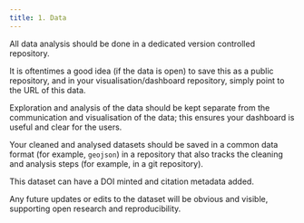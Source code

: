 ```yaml
---
title: 1. Data
---
```


All data analysis should be done in a dedicated version controlled repository.

It is oftentimes a good idea (if the data is open) to save this as a public repository, and in your visualisation/dashboard repository, simply point to the URL of this data.

Exploration and analysis of the data should be kept separate from the communication and visualisation of the data; this ensures your dashboard is useful and clear for the users.

:::{.callout-note title="Action: save resulting data in a clean format"}

Your cleaned and analysed datasets should be saved in a common data format (for example, `geojson`) in a repository that also tracks the cleaning and analysis steps (for example, in a git repository).

This dataset can have a DOI minted and citation metadata added.

Any future updates or edits to the dataset will be obvious and visible, supporting open research and reproducibility.
:::